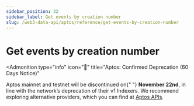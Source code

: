 ```yaml
---
sidebar_position: 32
sidebar_label: Get events by creation number
slug: /web3-data-api/aptos/reference/get-events-by-creation-number
---
```



# Get events by creation number


<Admonition
  type="info"
  icon="🚨"
  title="Aptos: Confirmed Deprecation (60 Days Notice)"
>
  <p>
    Aptos mainnet and testnet will be discontinued on{" "}
    <strong>November 22nd</strong>, in line with the network’s deprecation of
    their v1 Indexers. We recommend exploring alternative providers, which you
    can find at <a href="https://aptos.dev/en/build/apis">Aptos APIs</a>.
  </p>
</Admonition>
<ApiReference {...config["aptos-web3"].getEventsByCreationNumber} />
